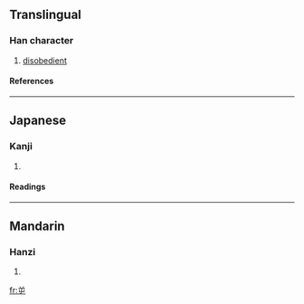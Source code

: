 ==Translingual==
===Han character===
{{Han char|rn=45|rad=屮|as=03|sn=6|four=|canj=廿山 (TU)}}
# [[disobedient]]
====References====
{{Han ref|kx=0305.010|dkj=07833|dj=0603.110|hdz=21021.090|uh=5C70|ud=23664}}
----
==Japanese==
===Kanji===
{{ja-kanji|grade=|rs=屮03}}
# {{defn|Japanese}} 
====Readings====
{{ja-readings|on=[[げき]] (geki), [[ぎゃく]] (gyaku), [[はく]] (haku), [[ひやく]] (hiyaku)|kun=[[さからう]] (sakarau)}}
----
==Mandarin==
===Hanzi===
{{cmn-hanzi|pin=[[lè]] (le4), [[nì]] (ni4)|wg=le<sup>4</sup>, ni<sup>4</sup>}}
# {{defn|Mandarin}}

[[fr:屰]]